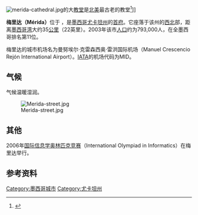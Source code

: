 {{Infobox settlement
|official_name          = 梅里達
|settlement_type        = 市镇
|image_skyline          = Collage Merida Yucatan.jpg
|image_caption          = 
|image_flag             =
|image_shield           = Escudo_de_Merida_Yucatan.svg
|subdivision_type       = 国家
|subdivision_name       = {{MEX}}
|subdivision_type1      = [[墨西哥行政區劃|州]]
|subdivision_name1      = [[尤卡坦州|尤卡坦州]]
|subdivision_type2      = 市镇
|subdivision_name2      = 梅里達
|pushpin_map            = Mexico
| pushpin_map_caption     = 在墨西哥的位置
|coordinates            = {{coord|20|58|12|N|89|37|12|W|region:MX_type:city|display=inline,title}}
|leader_title           = 市长
|leader_party           = PAN
|leader_name            = [[File:PAN_(Mexico).svg|25px]] Renán Barrera Concha (2018 - 2021)
|leader_title2               = 
|leader_name2                = 
|established_title      = 建立
|established_date       = 1542年1月6日
|population_footnotes   =<ref name="INEGI">{{cite web|url=http://www.inegi.org.mx/est/contenidos/espanol/sistemas/conteo2005/localidad/iter/default.asp?s=est&c=10395 |title=Principales resultados por localidad (ITER) |year=2005 |author=Instituto Nacional de Estadística y Geografía |deadurl=yes |archiveurl=https://web.archive.org/web/20110722200612/http://www.inegi.org.mx/est/contenidos/espanol/sistemas/conteo2005/localidad/iter/default.asp?s=est&c=10395 |archivedate=2011-07-22}}</ref>
|population_as_of       = 2015
|population_total       = 892,363
|population_density_km2 = 858.41
|population_blank1_title  = [[区域居民称谓词|居民称谓]]
|population_blank1        = Meridian
|timezone               = [[北美中部时区|CST]]
|utc_offset             = −6
|timezone_DST           = [[北美中部时区|CDT]]
|utc_offset_DST         = −5
|elevation_m            = 10
|postal_code_type       = [[美國郵區編號|美國郵區編號]]
|area_code              = 999
|postal_code            = 97000
|blank_name_sec2        = [[机场|机场]]
|blank_info_sec2        = 曼努埃尔·克雷森西奥·雷洪国际机场
|blank1_name_sec2       = [[国际航空运输协会机场代码|IATA]]
|blank1_info_sec2       = MID
|blank2_name_sec2       = [[國際民航組織機場代碼|ICAO]]
|blank2_info_sec2       = MMMD
|blank3_name_sec2       = INEGI
|blank3_info_sec2       = 310500001<ref>{{cite web |title=Archivo Histórico de Localidades. Mérida |url=http://mapserver.inegi.org.mx/AHL/realizaBusquedaurl.do?cvegeo=310500001 |author=INEGI |accessdate=2010-08-18 |language=es |deadurl=yes |archiveurl=https://web.archive.org/web/20110722164949/http://mapserver.inegi.org.mx/AHL/realizaBusquedaurl.do?cvegeo=310500001 |archivedate=2011-07-22 }}</ref>
|blank4_name_sec2       = [[柯本气候分类法|气候]]
|blank4_info_sec2       = [[熱帶乾濕季氣候|Aw]]
|website                ={{url|merida.gob.mx}}
|footnotes              =
}}
[[File:merida-cathedral.jpg|left]]的大[[教堂|教堂]]是[[北美|北美]]最古老的教堂<ref>{{Cite web |url=http://www.frommers.com/destinations/meridamexico/ |title=存档副本 |accessdate=2006-06-19 |archive-date=2005-12-06 |archive-url=https://web.archive.org/web/20051206201414/http://www.frommers.com/destinations/meridamexico/ |dead-url=no }}</ref>]]

'''梅里达（Mérida）'''位于 {{coord|20|58|12|N|89|37|12|W}}，是[[墨西哥|墨西哥]][[尤卡坦州|尤卡坦州]]的[[首府|首府]]。它座落于该州的[[西北|西北]]部，距离[[墨西哥湾|墨西哥湾]]大约35[[公里|公里]]（22英里）。2003年该市[[人口|人口]]约为793,000人，在全墨西哥排名第11位。

梅里达的城市机场名为曼努埃尔·克雷森西奥·雷洪国际机场（Manuel Crescencio Rejón International Airport）。[[IATA|IATA]]的机场代码为MID。

== 气候 ==

气候温暖湿润。

{{Infobox Weather
|single_line= Yes
|metric_first = Yes
|location= 梅里达机场(1981-2000)
|Jan_Hi_°C = 30.1
|Feb_Hi_°C = 28.1
|Mar_Hi_°C = 29.6
|Apr_Hi_°C = 29.8
|May_Hi_°C = 29.9
|Jun_Hi_°C = 29.5
|Jul_Hi_°C = 29.8
|Aug_Hi_°C = 29.9
|Sep_Hi_°C = 29.8
|Oct_Hi_°C = 30.3
|Nov_Hi_°C = 29.6
|Dec_Hi_°C = 30.0
|Year_Hi_°C = 29.7

|Jan_Lo_°C = 17.3
|Feb_Lo_°C = 18.0
|Mar_Lo_°C = 19.1
|Apr_Lo_°C = 21.2
|May_Lo_°C = 22.9
|Jun_Lo_°C = 23.4
|Jul_Lo_°C = 22.7
|Aug_Lo_°C = 22.6
|Sep_Lo_°C = 22.5
|Oct_Lo_°C = 21.1
|Nov_Lo_°C = 19.5
|Dec_Lo_°C = 17.9
|Year_Lo_°C = 20.7

|Jan_Precip_mm = 37.9
|Feb_Precip_mm = 13.8
|Mar_Precip_mm = 26.3
|Apr_Precip_mm = 33.1
|May_Precip_mm = 65.1
|Jun_Precip_mm = 142.5
|Jul_Precip_mm = 146.6
|Aug_Precip_mm = 145.3
|Sep_Precip_mm = 134.2
|Oct_Precip_mm = 94.2
|Nov_Precip_mm = 50.2
|Dec_Precip_mm = 34.8
|Year_Precip_mm = 923.9

|Jan_Sun= 179
|Feb_Sun= 188
|Mar_Sun= 223
|Apr_Sun= 234
|May_Sun= 268
|Jun_Sun= 212
|Jul_Sun= 193
|Aug_Sun= 212
|Sep_Sun= 183
|Oct_Sun= 196
|Nov_Sun= 182
|Dec_Sun= 158
|Year_Sun= 2426

|Jan_Hum= 70
|Feb_Hum= 68
|Mar_Hum= 63
|Apr_Hum= 64
|May_Hum= 63
|Jun_Hum= 71
|Jul_Hum= 72
|Aug_Hum= 73
|Sep_Hum= 76
|Oct_Hum= 75
|Nov_Hum= 75
|Dec_Hum= 73
|Year_Hum= 70

|source=<ref>[http://smn.cna.gob.mx/ Servicio Meteorológico Nacional]</ref>|accessdate=2009-05-28 |language=}}

[[File:Merida-street.jpg|thumb]]

== 其他 ==
2006年[[国际信息学奥林匹克竞赛|国际信息学奥林匹克竞赛]]（International Olympiad in Informatics）在梅里达举行。

==参考资料==
{{reflist}}
{{Authority control}}
[[Category:墨西哥城市|Category:墨西哥城市]]
[[Category:尤卡坦州|Category:尤卡坦州]]